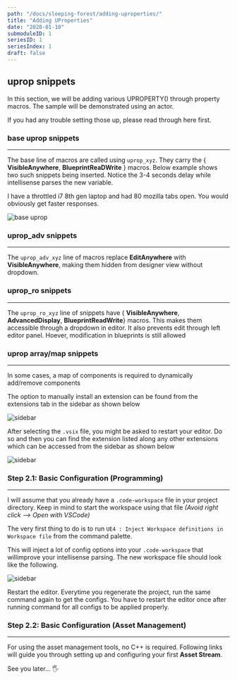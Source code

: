 ```yaml
---
path: "/docs/sleeping-forest/adding-uproperties/"
title: "Adding UProperties"
date: "2020-01-10"
submoduleID: 1
seriesID: 1
seriesIndex: 1
draft: false
---
```


## uprop snippets

In this section, we will be adding various UPROPERTY() through property macros. The sample will be demonstrated using an actor.

If you had any trouble setting those up, please read through here first.

### base uprop snippets

---

The base line of macros are called using `uprop_xyz`.
They carry the { **VisibleAnywhere**, **BlueprintReaDWrite** } macros.
Below example shows two such snippets being inserted. Notice the 3-4 seconds delay while intellisense parses the new variable.

I have a throttled i7 8th gen laptop and had 80 mozilla tabs open. You would obviously get faster responses.

![base uprop](../../../../images/DaedalusAPI/introduction-module/007.gif)

### uprop_adv snippets

---

The `uprop_adv_xyz` line of macros replace **EditAnywhere** with **VisibleAnywhere**,
making them hidden from designer view without dropdown.

### uprop_ro snippets

---

The `uprop_ro_xyz` line of snippets have { **VisibleAnywhere**, **AdvancedDisplay**, **BlueprintReadWrite**}
macros. This makes them accessible through a dropdown in editor. It also prevents edit through left editor panel.
Hoever, modification in blueprints is still allowed

### uprop array/map snippets

---

In some cases, a map of components is required to dynamically add/remove components

The option to manually install an extension can be found from the extensions tab in the
sidebar as shown below

![sidebar](../../../../../images/DaedalusAPI/introduction-module/001.png)

After selecting the `.vsix` file, you might be asked to restart your editor.
Do so and then you can find the extension listed along any other extensions which can be accessed from the sidebar as shown below

![sidebar](../../../../../images/DaedalusAPI/introduction-module/003.png)

### Step 2.1: Basic Configuration (Programming)

---

I will assume that you already have a `.code-workspace` file in your project directory.
Keep in mind to start the workspace using that file _(Avoid right click --> Open with VSCode)_

The very first thing to do is to run `UE4 : Inject Workspace definitions in Workspace file` from the command palette.

This will inject a lot of config options into your `.code-workspace` that willimprove your intellisense parsing.
The new workspace file should look like the following.

![sidebar](../../../../../images/DaedalusAPI/introduction-module/004.png)

Restart the editor. Everytime you regenerate the project, run the same command again to get the configs.
You have to restart the editor once after running command for all configs to be applied properly.

### Step 2.2: Basic Configuration (Asset Management)

---

For using the asset management tools, no C++ is required. Following links will guide you through setting up and configuring your first **Asset Stream**.

See you later... 🖐
